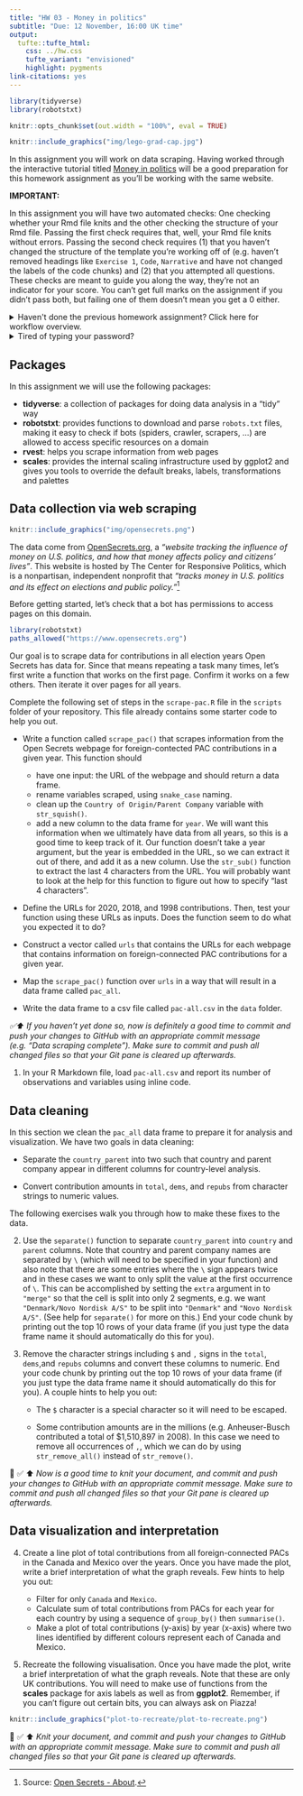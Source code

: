 ```yaml
---
title: "HW 03 - Money in politics"
subtitle: "Due: 12 November, 16:00 UK time"
output: 
  tufte::tufte_html:
    css: ../hw.css
    tufte_variant: "envisioned"
    highlight: pygments
link-citations: yes
---
```


```r
library(tidyverse)
library(robotstxt)

knitr::opts_chunk$set(out.width = "100%", eval = TRUE)
```

```r
knitr::include_graphics("img/lego-grad-cap.jpg")
```

In this assignment you will work on data scraping.
Having worked through the interactive tutorial titled [Money in politics](https://minecr.shinyapps.io/dsbox-05-moneyinpolitics/) will be a good preparation for this homework assignment as you'll be working with the same website.

**IMPORTANT:**

In this assignment you will have two automated checks: One checking whether your Rmd file knits and the other checking the structure of your Rmd file.
Passing the first check requires that, well, your Rmd file knits without errors.
Passing the second check requires (1) that you haven't changed the structure of the template you're working off of (e.g. haven't removed headings like `Exercise 1`, `Code`, `Narrative` and have not changed the labels of the code chunks) and (2) that you attempted all questions.
These checks are meant to guide you along the way, they're not an indicator for your score.
You can't get full marks on the assignment if you didn't pass both, but failing one of them doesn't mean you get a 0 either.

```{=html}
<details>
  <summary>Haven't done the previous homework assignment? Click here for workflow overview.</summary>
  
<p>For each assignment in this course you will start with a GitHub repo that I created for you and that contains the starter documents you will build upon when working on your assignment. The first step is always to bring these files into RStudio so that you can edit them, run them, view your results, and interpret them. This action is called cloning.</p>

<p>Then you will work in RStudio on the data analysis, making commits along the way (snapshots of your changes) and finally push all your work back to GitHub.</p>

<p>Next, get the URL of the repo to be cloned, go to RStudio Cloud and navigate to the course workspace via the left sidebar, and clone the repo. If you would like to step-by-step instructions with screenshots, please review <a href="https://ids-s1-20.github.io/homework/hw-00/hw-00-pet-names.html">HW 00</a>.</p>
  
</details>
```
```{=html}
<details>
  <summary>Tired of typing your password?</summary>

<p>Chances are your browser has already saved your password, but if not, you can ask Git to save (cache) your password for a period of time, where you indicate the period of time in seconds. For example, if you want it to cache your password for 1 hour, that would be 3,600 seconds. To do so, run the following <b>in the console</b>, <code>usethis::use_git_config(credential.helper = "cache --timeout=3600")</code>. If you want to cache it for a longer amount of time, you can adjust the number in the code.</p>
  
</details>
```
## Packages

In this assignment we will use the following packages:

-   **tidyverse**: a collection of packages for doing data analysis in a "tidy" way
-   **robotstxt**: provides functions to download and parse `robots.txt` files, making it easy to check if bots (spiders, crawler, scrapers, ...) are allowed to access specific resources on a domain
-   **rvest**: helps you scrape information from web pages
-   **scales**: provides the internal scaling infrastructure used by ggplot2 and gives you tools to override the default breaks, labels, transformations and palettes

## Data collection via web scraping

```r
knitr::include_graphics("img/opensecrets.png")
```

The data come from [OpenSecrets.org](https://www.opensecrets.org), a *"website tracking the influence of money on U.S. politics, and how that money affects policy and citizens' lives"*.
This website is hosted by The Center for Responsive Politics, which is a nonpartisan, independent nonprofit that *"tracks money in U.S. politics and its effect on elections and public policy."*[^1]

Before getting started, let's check that a bot has permissions to access pages on this domain.

```r
library(robotstxt)
paths_allowed("https://www.opensecrets.org")
```

Our goal is to scrape data for contributions in all election years Open Secrets has data for.
Since that means repeating a task many times, let's first write a function that works on the first page.
Confirm it works on a few others.
Then iterate it over pages for all years.

::: {.box}
Complete the following set of steps in the `scrape-pac.R` file in the `scripts` folder of your repository.
This file already contains some starter code to help you out.
:::

-   Write a function called `scrape_pac()` that scrapes information from the Open Secrets webpage for foreign-contected PAC contributions in a given year.
    This function should

    -   have one input: the URL of the webpage and should return a data frame.
    -   rename variables scraped, using `snake_case` naming.
    -   clean up the `Country of Origin/Parent Company` variable with `str_squish()`.
    -   add a new column to the data frame for `year`. We will want this information when we ultimately have data from all years, so this is a good time to keep track of it. Our function doesn't take a year argument, but the year is embedded in the URL, so we can extract it out of there, and add it as a new column. Use the `str_sub()` function to extract the last 4 characters from the URL. You will probably want to look at the help for this function to figure out how to specify "last 4 characters".

-   Define the URLs for 2020, 2018, and 1998 contributions.
    Then, test your function using these URLs as inputs.
    Does the function seem to do what you expected it to do?

-   Construct a vector called `urls` that contains the URLs for each webpage that contains information on foreign-connected PAC contributions for a given year.

-   Map the `scrape_pac()` function over `urls` in a way that will result in a data frame called `pac_all`.

-   Write the data frame to a csv file called `pac-all.csv` in the `data` folder.

*✅⬆️ If you haven't yet done so, now is definitely a good time to commit and push your changes to GitHub with an appropriate commit message (e.g. "Data scraping complete"). Make sure to commit and push all changed files so that your Git pane is cleared up afterwards.*

1.  In your R Markdown file, load `pac-all.csv` and report its number of observations and variables using inline code.

## Data cleaning

In this section we clean the `pac_all` data frame to prepare it for analysis and visualization.
We have two goals in data cleaning:

-   Separate the `country_parent` into two such that country and parent company appear in different columns for country-level analysis.

-   Convert contribution amounts in `total`, `dems`, and `repubs` from character strings to numeric values.

The following exercises walk you through how to make these fixes to the data.

2.  Use the `separate()` function to separate `country_parent` into `country` and `parent` columns.
    Note that country and parent company names are separated by `\` (which will need to be specified in your function) and also note that there are some entries where the `\` sign appears twice and in these cases we want to only split the value at the first occurrence of `\`.
    This can be accomplished by setting the `extra` argument in to `"merge"` so that the cell is split into only 2 segments, e.g. we want `"Denmark/Novo Nordisk A/S"` to be split into `"Denmark"` and `"Novo Nordisk A/S"`.
    (See help for `separate()` for more on this.) End your code chunk by printing out the top 10 rows of your data frame (if you just type the data frame name it should automatically do this for you).

3.  Remove the character strings including `$` and `,` signs in the `total`, `dems`,and `repubs` columns and convert these columns to numeric.
    End your code chunk by printing out the top 10 rows of your data frame (if you just type the data frame name it should automatically do this for you).
    A couple hints to help you out:

    -   The `$` character is a special character so it will need to be escaped.

    -   Some contribution amounts are in the millions (e.g. Anheuser-Busch contributed a total of \$1,510,897 in 2008).
        In this case we need to remove all occurrences of `,`, which we can do by using `str_remove_all()` instead of `str_remove()`.

🧶 ✅ ⬆️ *Now is a good time to knit your document, and commit and push your changes to GitHub with an appropriate commit message. Make sure to commit and push all changed files so that your Git pane is cleared up afterwards.*

## Data visualization and interpretation

4.  Create a line plot of total contributions from all foreign-connected PACs in the Canada and Mexico over the years. Once you have made the plot, write a brief interpretation of what the graph reveals. Few hints to help you out:

    -   Filter for only `Canada` and `Mexico`.
    -   Calculate sum of total contributions from PACs for each year for each country by using a sequence of `group_by()` then `summarise()`.
    -   Make a plot of total contributions (y-axis) by year (x-axis) where two lines identified by different colours represent each of Canada and Mexico.

```{=html}
<!-- -->
```
5.  Recreate the following visualisation. Once you have made the plot, write a brief interpretation of what the graph reveals. Note that these are only UK contributions. You will need to make use of functions from the **scales** package for axis labels as well as from **ggplot2**. Remember, if you can't figure out certain bits, you can always ask on Piazza!

```r
knitr::include_graphics("plot-to-recreate/plot-to-recreate.png")
```

🧶 ✅ ⬆️ *Knit your document, and commit and push your changes to GitHub with an appropriate commit message. Make sure to commit and push all changed files so that your Git pane is cleared up afterwards.*

[^1]: Source: [Open Secrets - About](https://www.opensecrets.org/about/).


